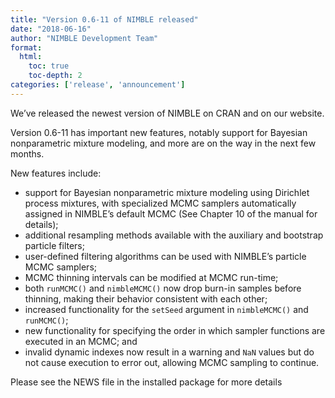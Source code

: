 ```yaml
---
title: "Version 0.6-11 of NIMBLE released"
date: "2018-06-16"
author: "NIMBLE Development Team"
format:
  html:
    toc: true
    toc-depth: 2
categories: ['release', 'announcement']
---
```


We’ve released the newest version of NIMBLE on CRAN and on our website.

Version 0.6-11 has important new features, notably support for Bayesian nonparametric mixture modeling, and more are on the way in the next few months.

New features include:

  * support for Bayesian nonparametric mixture modeling using Dirichlet process mixtures, with specialized MCMC samplers automatically assigned in NIMBLE’s default MCMC (See Chapter 10 of the manual for details);
  * additional resampling methods available with the auxiliary and bootstrap particle filters;
  * user-defined filtering algorithms can be used with NIMBLE's particle MCMC samplers;
  * MCMC thinning intervals can be modified at MCMC run-time;
  * both `runMCMC()` and `nimbleMCMC()` now drop burn-in samples before thinning, making their behavior consistent with each other;
  * increased functionality for the `setSeed` argument in `nimbleMCMC()` and `runMCMC()`;
  * new functionality for specifying the order in which sampler functions are executed in an MCMC; and
  * invalid dynamic indexes now result in a warning and `NaN` values but do not cause execution to error out, allowing MCMC sampling to continue.

Please see the NEWS file in the installed package for more details